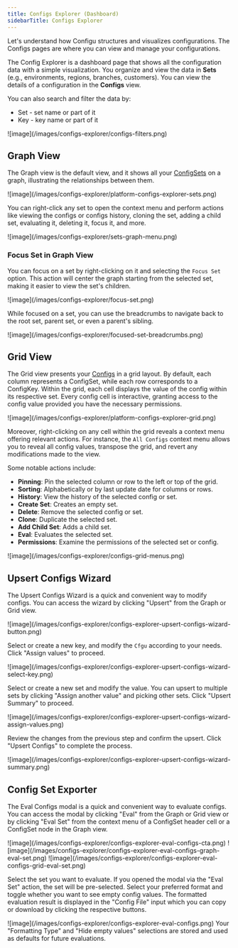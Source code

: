 ```yaml
---
title: Configs Explorer (Dashboard)
sidebarTitle: Configs Explorer
---
```


Let's understand how Configu structures and visualizes configurations.
The Configs pages are where you can view and manage your configurations.

The Config Explorer is a dashboard page that shows all the configuration data with a simple visualization.
You organize and view the data in **Sets** (e.g., environments, regions, branches, customers). You can view the details of a configuration in the **Configs** view.

You can also search and filter the data by:

- Set - set name or part of it
- Key - key name or part of it

<Frame>![image](/images/configs-explorer/configs-filters.png)</Frame>

## Graph View

The Graph view is the default view, and it shows all your [ConfigSets](/introduction/concepts#configset) on a graph, illustrating the relationships between them.

<Frame>![image](/images/configs-explorer/platform-configs-explorer-sets.png)</Frame>

You can right-click any set to open the context menu and perform actions like viewing the configs or configs history, cloning the set, adding a child set, evaluating it, deleting it, focus it, and more.

<Frame>![image](/images/configs-explorer/sets-graph-menu.png)</Frame>

### Focus Set in Graph View

You can focus on a set by right-clicking on it and selecting the `Focus Set` option.
This action will center the graph starting from the selected set, making it easier to view the set's children.

<Frame>![image](/images/configs-explorer/focus-set.png)</Frame>

While focused on a set, you can use the breadcrumbs to navigate back to the root set, parent set, or even a parent's sibling.

<Frame>![image](/images/configs-explorer/focused-set-breadcrumbs.png)</Frame>

## Grid View

The Grid view presents your [Configs](/introduction/concepts#config) in a grid layout. By default, each column represents a ConfigSet, while each row corresponds to a ConfigKey. Within the grid, each cell displays the value of the config within its respective set. Every config cell is interactive, granting access to the config value provided you have the necessary permissions.

<Frame>![image](/images/configs-explorer/platform-configs-explorer-grid.png)</Frame>

Moreover, right-clicking on any cell within the grid reveals a context menu offering relevant actions. For instance, the `All Configs` context menu allows you to reveal all config values, transpose the grid, and revert any modifications made to the view.

Some notable actions include:

- **Pinning**: Pin the selected column or row to the left or top of the grid.
- **Sorting**: Alphabetically or by last update date for columns or rows.
- **History**: View the history of the selected config or set.
- **Create Set**: Creates an empty set.
- **Delete**: Remove the selected config or set.
- **Clone**: Duplicate the selected set.
- **Add Child Set**: Adds a child set.
- **Eval**: Evaluates the selected set.
- **Permissions**: Examine the permissions of the selected set or config.

<Frame>![image](/images/configs-explorer/configs-grid-menus.png)</Frame>

## Upsert Configs Wizard

The Upsert Configs Wizard is a quick and convenient way to modify configs. You can access the wizard by clicking "Upsert" from the Graph or Grid view.

<Frame>![image](/images/configs-explorer/configs-explorer-upsert-configs-wizard-button.png)</Frame>

Select or create a new key, and modify the `Cfgu` according to your needs. Click "Assign values" to proceed.

<Frame>![image](/images/configs-explorer/configs-explorer-upsert-configs-wizard-select-key.png)</Frame>

Select or create a new set and modify the value. You can upsert to multiple sets by clicking "Assign another value" and picking other sets. Click "Upsert Summary" to proceed.

<Frame>![image](/images/configs-explorer/configs-explorer-upsert-configs-wizard-assign-values.png)</Frame>

Review the changes from the previous step and confirm the upsert. Click "Upsert Configs" to complete the process.

<Frame>![image](/images/configs-explorer/configs-explorer-upsert-configs-wizard-summary.png)</Frame>

## Config Set Exporter

The Eval Configs modal is a quick and convenient way to evaluate configs. You can access the modal by clicking "Eval" from the Graph or Grid view or by clicking "Eval Set" from the context menu of a ConfigSet header cell or a ConfigSet node in the Graph view.

<Frame>![image](/images/configs-explorer/configs-explorer-eval-configs-cta.png)</Frame>
<Frame>![image](/images/configs-explorer/configs-explorer-eval-configs-graph-eval-set.png)</Frame>
<Frame>![image](/images/configs-explorer/configs-explorer-eval-configs-grid-eval-set.png)</Frame>

Select the set you want to evaluate. If you opened the modal via the "Eval Set" action, the set will be pre-selected. Select your preferred format and toggle whether you want to see empty config values. The formatted evaluation result is displayed in the "Config File" input which you can copy or download by clicking the respective buttons.

<Frame>![image](/images/configs-explorer/configs-explorer-eval-configs.png)</Frame>

<Info>
  Your "Formatting Type" and "Hide empty values" selections are stored and used as defaults for future evaluations.
</Info>
